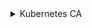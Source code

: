 <details>
<summary>Kubernetes CA</summary>


```bash
mkdir -p ${BASE_K8S_PATH}/cfssl/
mkdir -p ${BASE_K8S_PATH}/pki/ca
```

```bash
cat <<EOF > ${BASE_K8S_PATH}/cfssl/kubernetes-ca-config.json
{
  "signing": {
    "default": {
      "expiry": "8760h",
      "usages": ["digital signature", "key encipherment"]
    },
    "profiles": {
      "client": {
        "usages": ["digital signature", "key encipherment", "client auth"],
        "expiry": "8760h"
      },
      "server": {
        "usages": ["digital signature", "key encipherment", "server auth"],
        "expiry": "8760h"
      },
      "peer": {
        "usages": ["digital signature", "key encipherment", "server auth", "client auth"],
        "expiry": "8760h"
      }
    }
  }
}
EOF
```

```bash
cat <<EOF > ${BASE_K8S_PATH}/cfssl/kubernetes-ca-csr.json
{
  "CN": "Kubernetes CA",
  "key": {
    "algo": "rsa",
    "size": 4096
  },
  "names": [
    {
      "O": "Kubernetes",
      "OU": "CA"
    }
  ]
}

EOF
```

```bash
cfssl gencert -initca ${BASE_K8S_PATH}/cfssl/kubernetes-ca-csr.json | cfssljson -bare ${BASE_K8S_PATH}/pki/ca/kubernetes-ca
```
</details>
